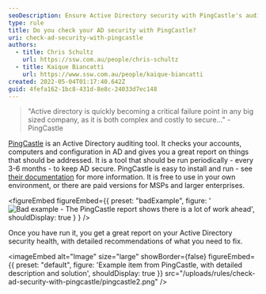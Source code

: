 ```yaml
---
seoDescription: Ensure Active Directory security with PingCastle's auditing tool and receive actionable reports to address vulnerabilities.
type: rule
title: Do you check your AD security with PingCastle?
uri: check-ad-security-with-pingcastle
authors:
  - title: Chris Schultz
    url: https://ssw.com.au/people/chris-schultz
  - title: Kaique Biancatti
    url: https://www.ssw.com.au/people/kaique-biancatti
created: 2022-05-04T01:17:40.642Z
guid: 4fefa162-1bc8-431d-8e8c-24033d7ec148
---
```


> "Active directory is quickly becoming a critical failure point in any big sized company, as it is both complex and costly to secure..." - PingCastle

[PingCastle](https://www.pingcastle.com/) is an Active Directory auditing tool. It checks your accounts, computers and configuration in AD and gives you a great report on things that should be addressed. It is a tool that should be run periodically - every 3-6 months - to keep AD secure.
PingCastle is easy to install and run - see [their documentation](https://www.pingcastle.com/documentation/) for more information. It is free to use in your own environment, or there are paid versions for MSPs and larger enterprises.

<figureEmbed figureEmbed={{
  preset: "badExample",
  figure: '![Bad example - The PingCastle report shows there is a lot of work ahead](pingcastle.png)',
  shouldDisplay: true
} } />


Once you have run it, you get a great report on your Active Directory security health, with detailed recommendations of what you need to fix.


<imageEmbed
  alt="Image"
  size="large"
  showBorder={false}
  figureEmbed={{
    preset: "default",
    figure: 'Example item from PingCastle, with detailed description and solution',
    shouldDisplay: true
  }}
  src="/uploads/rules/check-ad-security-with-pingcastle/pingcastle2.png"
/>